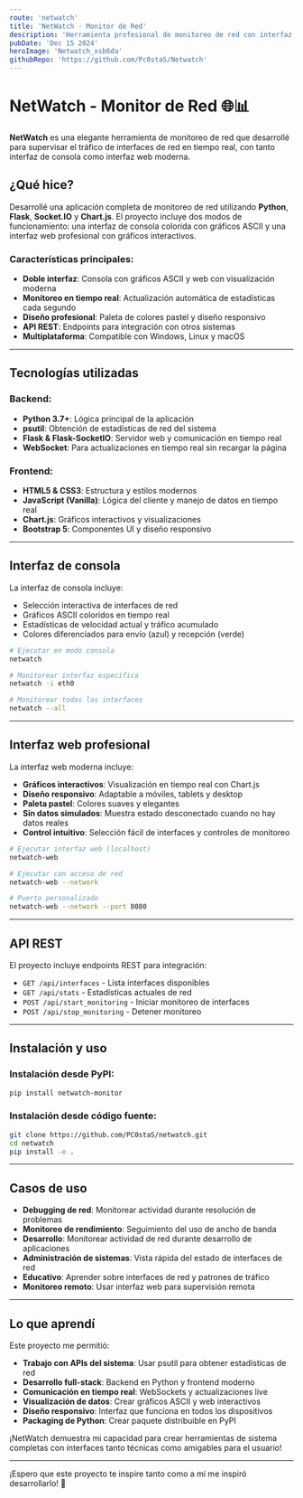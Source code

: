 ```yaml
---
route: 'netwatch'
title: 'NetWatch - Monitor de Red'
description: 'Herramienta profesional de monitoreo de red con interfaz web moderna'
pubDate: 'Dec 15 2024'
heroImage: 'Netwatch_xsb6da'
githubRepo: 'https://github.com/Pc0staS/Netwatch'
---
```

# NetWatch - Monitor de Red 🌐📊

**NetWatch** es una elegante herramienta de monitoreo de red que desarrollé para supervisar el tráfico de interfaces de red en tiempo real, con tanto interfaz de consola como interfaz web moderna.

## ¿Qué hice?

Desarrollé una aplicación completa de monitoreo de red utilizando **Python**, **Flask**, **Socket.IO** y **Chart.js**. El proyecto incluye dos modos de funcionamiento: una interfaz de consola colorida con gráficos ASCII y una interfaz web profesional con gráficos interactivos.

### Características principales:
- **Doble interfaz**: Consola con gráficos ASCII y web con visualización moderna
- **Monitoreo en tiempo real**: Actualización automática de estadísticas cada segundo
- **Diseño profesional**: Paleta de colores pastel y diseño responsivo
- **API REST**: Endpoints para integración con otros sistemas
- **Multiplataforma**: Compatible con Windows, Linux y macOS

---

## Tecnologías utilizadas

### Backend:
- **Python 3.7+**: Lógica principal de la aplicación
- **psutil**: Obtención de estadísticas de red del sistema
- **Flask & Flask-SocketIO**: Servidor web y comunicación en tiempo real
- **WebSocket**: Para actualizaciones en tiempo real sin recargar la página

### Frontend:
- **HTML5 & CSS3**: Estructura y estilos modernos
- **JavaScript (Vanilla)**: Lógica del cliente y manejo de datos en tiempo real
- **Chart.js**: Gráficos interactivos y visualizaciones
- **Bootstrap 5**: Componentes UI y diseño responsivo

---

## Interfaz de consola

La interfaz de consola incluye:
- Selección interactiva de interfaces de red
- Gráficos ASCII coloridos en tiempo real
- Estadísticas de velocidad actual y tráfico acumulado
- Colores diferenciados para envío (azul) y recepción (verde)

```bash
# Ejecutar en modo consola
netwatch

# Monitorear interfaz específica
netwatch -i eth0

# Monitorear todas las interfaces
netwatch --all
```

---

## Interfaz web profesional

La interfaz web moderna incluye:
- **Gráficos interactivos**: Visualización en tiempo real con Chart.js
- **Diseño responsivo**: Adaptable a móviles, tablets y desktop
- **Paleta pastel**: Colores suaves y elegantes
- **Sin datos simulados**: Muestra estado desconectado cuando no hay datos reales
- **Control intuitivo**: Selección fácil de interfaces y controles de monitoreo

```bash
# Ejecutar interfaz web (localhost)
netwatch-web

# Ejecutar con acceso de red
netwatch-web --network

# Puerto personalizado
netwatch-web --network --port 8080
```

---

## API REST

El proyecto incluye endpoints REST para integración:

- `GET /api/interfaces` - Lista interfaces disponibles
- `GET /api/stats` - Estadísticas actuales de red
- `POST /api/start_monitoring` - Iniciar monitoreo de interfaces
- `POST /api/stop_monitoring` - Detener monitoreo

---

## Instalación y uso

### Instalación desde PyPI:
```bash
pip install netwatch-monitor
```

### Instalación desde código fuente:
```bash
git clone https://github.com/PC0staS/netwatch.git
cd netwatch
pip install -e .
```

---

## Casos de uso

- **Debugging de red**: Monitorear actividad durante resolución de problemas
- **Monitoreo de rendimiento**: Seguimiento del uso de ancho de banda
- **Desarrollo**: Monitorear actividad de red durante desarrollo de aplicaciones
- **Administración de sistemas**: Vista rápida del estado de interfaces de red
- **Educativo**: Aprender sobre interfaces de red y patrones de tráfico
- **Monitoreo remoto**: Usar interfaz web para supervisión remota

---

## Lo que aprendí

Este proyecto me permitió:
- **Trabajo con APIs del sistema**: Usar psutil para obtener estadísticas de red
- **Desarrollo full-stack**: Backend en Python y frontend moderno
- **Comunicación en tiempo real**: WebSockets y actualizaciones live
- **Visualización de datos**: Crear gráficos ASCII y web interactivos
- **Diseño responsivo**: Interfaz que funciona en todos los dispositivos
- **Packaging de Python**: Crear paquete distribuible en PyPI

¡NetWatch demuestra mi capacidad para crear herramientas de sistema completas con interfaces tanto técnicas como amigables para el usuario!

---

¡Espero que este proyecto te inspire tanto como a mí me inspiró desarrollarlo! 🚀
